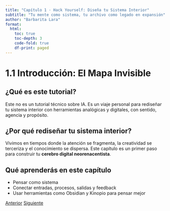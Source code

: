 ```yaml
---
title: "Capítulo 1 · Hack Yourself: Diseña tu Sistema Interior"
subtitle: "Tu mente como sistema, tu archivo como legado en expansión"
author: "Barbarita Lara"
format:
  html:
    toc: true
    toc-depth: 3
    code-fold: true
    df-print: paged
---
```



# 1.1 Introducción: El Mapa Invisible

## ¿Qué es este tutorial?

Este no es un tutorial técnico sobre IA. Es un viaje personal para rediseñar tu sistema interior con herramientas analógicas y digitales, con sentido, agencia y propósito.

## ¿Por qué rediseñar tu sistema interior?

Vivimos en tiempos donde la atención se fragmenta, la creatividad se terceriza y el conocimiento se dispersa. Este capítulo es un primer paso para construir tu **cerebro digital neorenacentista**.

## Qué aprenderás en este capítulo

- Pensar como sistema
- Conectar entradas, procesos, salidas y feedback
- Usar herramientas como Obsidian y Kinopio para pensar mejor



<a href="index.qmd" class="btn btn-primary">Anterior</a>
<a href="01.2-elneorenacimientoytu.qmd" class="btn btn-primary">Siguiente</a>